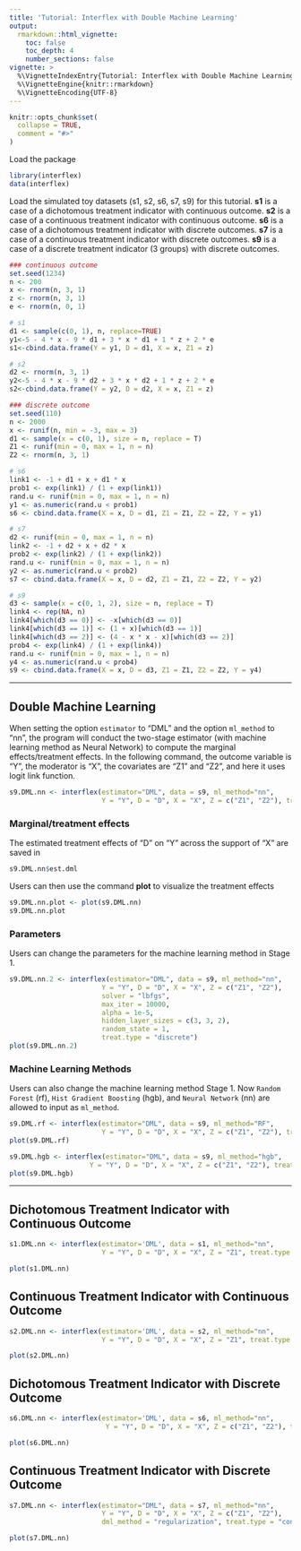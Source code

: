 ```yaml
---
title: 'Tutorial: Interflex with Double Machine Learning'
output:
  rmarkdown::html_vignette:
    toc: false
    toc_depth: 4
    number_sections: false
vignette: >
  %\VignetteIndexEntry{Tutorial: Interflex with Double Machine Learning}
  %\VignetteEngine{knitr::rmarkdown}
  %\VignetteEncoding{UTF-8}  
---
```


```{=html}
<!-- 
  Code to Justify Text
    <style>
    body {
    text-align: justify}
    </style>
-->
```
```r
knitr::opts_chunk$set(
  collapse = TRUE,
  comment = "#>"
)
```

Load the package 

```r
library(interflex)
data(interflex)
```

Load the simulated toy datasets (s1, s2, s6, s7, s9) for this tutorial. 
**s1** is a case of a dichotomous treatment indicator with continuous outcome.
**s2** is a case of a continuous treatment indicator with continuous outcome.
**s6** is a case of a dichotomous treatment indicator with discrete outcomes.
**s7** is a case of a continuous treatment indicator with discrete outcomes.
**s9** is a case of a discrete treatment indicator (3 groups) with discrete outcomes.

```r
### continuous outcome
set.seed(1234)
n <- 200
x <- rnorm(n, 3, 1)
z <- rnorm(n, 3, 1)
e <- rnorm(n, 0, 1)

# s1
d1 <- sample(c(0, 1), n, replace=TRUE)
y1<-5 - 4 * x - 9 * d1 + 3 * x * d1 + 1 * z + 2 * e
s1<-cbind.data.frame(Y = y1, D = d1, X = x, Z1 = z)

# s2
d2 <- rnorm(n, 3, 1)
y2<-5 - 4 * x - 9 * d2 + 3 * x * d2 + 1 * z + 2 * e
s2<-cbind.data.frame(Y = y2, D = d2, X = x, Z1 = z)

### discrete outcome
set.seed(110)
n <- 2000
x <- runif(n, min = -3, max = 3)
d1 <- sample(x = c(0, 1), size = n, replace = T)
Z1 <- runif(min = 0, max = 1, n = n)
Z2 <- rnorm(n, 3, 1)

# s6
link1 <- -1 + d1 + x + d1 * x
prob1 <- exp(link1) / (1 + exp(link1))
rand.u <- runif(min = 0, max = 1, n = n)
y1 <- as.numeric(rand.u < prob1)
s6 <- cbind.data.frame(X = x, D = d1, Z1 = Z1, Z2 = Z2, Y = y1)

# s7
d2 <- runif(min = 0, max = 1, n = n)
link2 <- -1 + d2 + x + d2 * x
prob2 <- exp(link2) / (1 + exp(link2))
rand.u <- runif(min = 0, max = 1, n = n)
y2 <- as.numeric(rand.u < prob2)
s7 <- cbind.data.frame(X = x, D = d2, Z1 = Z1, Z2 = Z2, Y = y2)

# s9
d3 <- sample(x = c(0, 1, 2), size = n, replace = T)
link4 <- rep(NA, n)
link4[which(d3 == 0)] <- -x[which(d3 == 0)]
link4[which(d3 == 1)] <- (1 + x)[which(d3 == 1)]
link4[which(d3 == 2)] <- (4 - x * x - x)[which(d3 == 2)]
prob4 <- exp(link4) / (1 + exp(link4))
rand.u <- runif(min = 0, max = 1, n = n)
y4 <- as.numeric(rand.u < prob4)
s9 <- cbind.data.frame(X = x, D = d3, Z1 = Z1, Z2 = Z2, Y = y4)
```


------------------------------------------------------------------------

## Double Machine Learning

When setting the option `estimator` to "DML" and the option `ml_method` to "nn", the program will conduct the two-stage estimator (with machine learning method as Neural Network) to compute the marginal effects/treatment effects. In the following command, the outcome variable is "Y", the moderator is "X", the covariates are "Z1" and "Z2", and here it uses logit link function.

```r
s9.DML.nn <- interflex(estimator="DML", data = s9, ml_method="nn",
                       Y = "Y", D = "D", X = "X", Z = c("Z1", "Z2"), treat.type = "discrete")
```

### Marginal/treatment effects

The estimated treatment effects of "D" on "Y" across the support of "X" are saved in

```r
s9.DML.nn$est.dml
```

Users can then use the command **plot** to visualize the treatment effects

```r
s9.DML.nn.plot <- plot(s9.DML.nn)
s9.DML.nn.plot
```

### Parameters

Users can change the parameters for the machine learning method in Stage 1.

```r
s9.DML.nn.2 <- interflex(estimator="DML", data = s9, ml_method="nn",
                       Y = "Y", D = "D", X = "X", Z = c("Z1", "Z2"),
                       solver = "lbfgs",
                       max_iter = 10000,
                       alpha = 1e-5,
                       hidden_layer_sizes = c(3, 3, 2),
                       random_state = 1,
                       treat.type = "discrete")
plot(s9.DML.nn.2)
```

### Machine Learning Methods

Users can also change the machine learning method Stage 1. Now `Random Forest` (rf), `Hist Gradient Boosting` (hgb), and `Neural Network` (nn) are allowed to input as `ml_method`.

```r
s9.DML.rf <- interflex(estimator="DML", data = s9, ml_method="RF",
                       Y = "Y", D = "D", X = "X", Z = c("Z1", "Z2"), treat.type = "discrete")
plot(s9.DML.rf)

s9.DML.hgb <- interflex(estimator="DML", data = s9, ml_method="hgb",
                    Y = "Y", D = "D", X = "X", Z = c("Z1", "Z2"), treat.type = "discrete")
plot(s9.DML.hgb)
```

------------------------------------------------------------------------

## Dichotomous Treatment Indicator with Continuous Outcome

```r
s1.DML.nn <- interflex(estimator='DML', data = s1, ml_method="nn",
                       Y = "Y", D = "D", X = "X", Z = "Z1", treat.type = "discrete")

plot(s1.DML.nn)
```

## Continuous Treatment Indicator with Continuous Outcome

```r
s2.DML.nn <- interflex(estimator='DML', data = s2, ml_method="nn",
                       Y = "Y", D = "D", X = "X", Z = "Z1", treat.type = "continuous")

plot(s2.DML.nn)
```

## Dichotomous Treatment Indicator with Discrete Outcome

```r
s6.DML.nn <- interflex(estimator='DML', data = s6, ml_method="nn",
                        Y = "Y", D = "D", X = "X", Z = c("Z1", "Z2"), treat.type = "discrete")

plot(s6.DML.nn)
```

## Continuous Treatment Indicator with Discrete Outcome

```r
s7.DML.nn <- interflex(estimator="DML", data = s7, ml_method="nn",
                       Y = "Y", D = "D", X = "X", Z = c("Z1", "Z2"),
                       dml_method = "regularization", treat.type = "continuous")

plot(s7.DML.nn)
```
